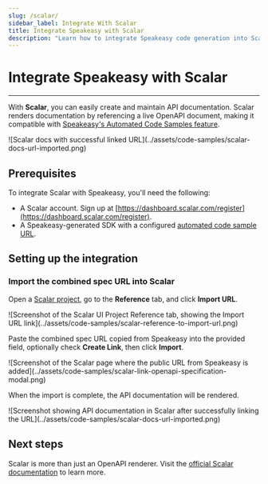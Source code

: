 ```yaml
---
slug: /scalar/
sidebar_label: Integrate With Scalar
title: Integrate Speakeasy with Scalar
description: "Learn how to integrate Speakeasy code generation into Scalar docs."
---
```




# Integrate Speakeasy with Scalar

---



With **Scalar**, you can easily create and maintain API documentation. Scalar renders documentation by referencing a live OpenAPI document, making it compatible with [Speakeasy's Automated Code Samples feature](/docs/code-samples/automated-code-sample-urls).

<Screenshot darkened url="docs.myapi.com" docs={true}>
  ![Scalar docs with successful linked
  URL](../assets/code-samples/scalar-docs-url-imported.png)
</Screenshot>

## Prerequisites

To integrate Scalar with Speakeasy, you'll need the following:

- A Scalar account. Sign up at [https://dashboard.scalar.com/register](https://dashboard.scalar.com/register).
- A Speakeasy-generated SDK with a configured [automated code sample URL](/docs/code-samples/automated-code-sample-urls).

## Setting up the integration

<GetPublicUrlSnippet />

### Import the combined spec URL into Scalar

Open a [Scalar project](https://docs.scalar.com), go to the **Reference** tab, and click **Import URL**.

<Screenshot darkened url="docs.scalar.com" docs={true}>
  ![Screenshot of the Scalar UI Project Reference tab, showing the Import URL link](../assets/code-samples/scalar-reference-to-import-url.png)
</Screenshot>

Paste the combined spec URL copied from Speakeasy into the provided field, optionally check **Create Link**, then click **Import**.

<Screenshot darkened url="docs.scalar.com" docs={true}>
  ![Screenshot of the Scalar page where the public
  URL from Speakeasy is added](../assets/code-samples/scalar-link-openapi-specification-modal.png)
</Screenshot>

When the import is complete, the API documentation will be rendered.

<Screenshot darkened url="docs.scalar.com">
  ![Screenshot showing API documentation in Scalar after successfully linking the
  URL](../assets/code-samples/scalar-docs-url-imported.png)
</Screenshot>

## Next steps

Scalar is more than just an OpenAPI renderer. Visit the [official Scalar documentation](https://guides.scalar.com/scalar/introduction) to learn more.
